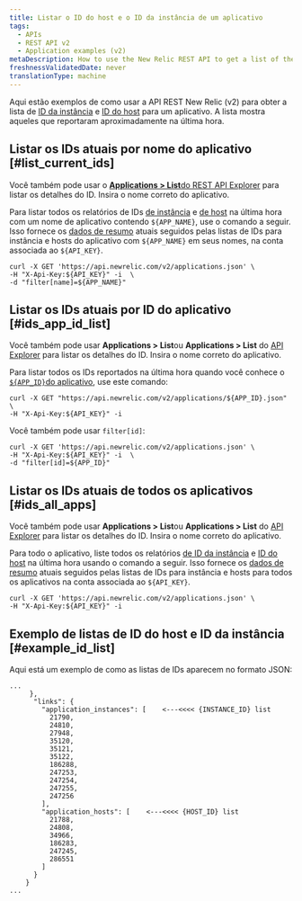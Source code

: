 ```yaml
---
title: Listar o ID do host e o ID da instância de um aplicativo
tags:
  - APIs
  - REST API v2
  - Application examples (v2)
metaDescription: How to use the New Relic REST API to get a list of the instance and host IDs for an application.
freshnessValidatedDate: never
translationType: machine
---
```


Aqui estão exemplos de como usar a API REST New Relic (v2) para obter a lista de [ID da instância](/docs/apis/rest-api-v2/requirements/listing-host-instance-application-server-ids#locating_instance_id) e [ID do host](/docs/apis/rest-api-v2/requirements/listing-host-instance-application-server-ids#locating_host_id) para um aplicativo. A lista mostra aqueles que reportaram aproximadamente na última hora.

## Listar os IDs atuais por nome do aplicativo [#list_current_ids]

Você também pode usar o [<DoNotTranslate>**Applications > List**</DoNotTranslate>do REST API Explorer](/docs/apis/using-the-api-explorer) para listar os detalhes do ID. Insira o nome correto do aplicativo.

Para listar todos os relatórios de IDs [de instância](/docs/apis/rest-api-v2/requirements/listing-host-instance-application-server-ids#locating_instance_id) e [de host](/docs/apis/rest-api-v2/requirements/listing-host-instance-application-server-ids#locating_host_id) na última hora com um nome de aplicativo contendo `${APP_NAME}`, use o comando a seguir. Isso fornece os [dados de resumo](/docs/apis/rest-api-v2/application-examples-v2/summary-data-examples-v2#app) atuais seguidos pelas listas de IDs para instância e hosts do aplicativo com `${APP_NAME}` em seus nomes, na conta associada ao `${API_KEY}`.

```
curl -X GET 'https://api.newrelic.com/v2/applications.json' \
-H "X-Api-Key:${API_KEY}" -i  \
-d "filter[name]=${APP_NAME}"
```

## Listar os IDs atuais por ID do aplicativo [#ids_app_id_list]

Você também pode usar <DoNotTranslate>**Applications > List**</DoNotTranslate>ou <DoNotTranslate>**Applications > List**</DoNotTranslate> do [API Explorer](/docs/apis/using-the-api-explorer) para listar os detalhes do ID. Insira o nome correto do aplicativo.

Para listar todos os IDs reportados na última hora quando você conhece o [`${APP_ID}`do aplicativo](/docs/apis/rest-api-v2/application-examples-v2/listing-your-app-id-metric-data-v2), use este comando:

```
curl -X GET "https://api.newrelic.com/v2/applications/${APP_ID}.json" \
-H "X-Api-Key:${API_KEY}" -i
```

Você também pode usar `filter[id]`:

```
curl -X GET 'https://api.newrelic.com/v2/applications.json' \
-H "X-Api-Key:${API_KEY}" -i  \
-d "filter[id]=${APP_ID}"
```

## Listar os IDs atuais de todos os aplicativos [#ids_all_apps]

Você também pode usar <DoNotTranslate>**Applications > List**</DoNotTranslate>ou <DoNotTranslate>**Applications > List**</DoNotTranslate> do [API Explorer](/docs/apis/using-the-api-explorer) para listar os detalhes do ID. Insira o nome correto do aplicativo.

Para todo o aplicativo, liste todos os relatórios [de ID da instância](/docs/apis/rest-api-v2/requirements/listing-host-instance-application-server-ids#locating_instance_id) e [ID do host](/docs/apis/rest-api-v2/requirements/listing-host-instance-application-server-ids#locating_host_id) na última hora usando o comando a seguir. Isso fornece os [dados de resumo](/docs/apis/rest-api-v2/application-examples-v2/summary-data-examples-v2#app) atuais seguidos pelas listas de IDs para instância e hosts para todos os aplicativos na conta associada ao `${API_KEY}`.

```
curl -X GET 'https://api.newrelic.com/v2/applications.json' \
-H "X-Api-Key:${API_KEY}" -i
```

## Exemplo de listas de ID do host e ID da instância [#example_id_list]

Aqui está um exemplo de como as listas de IDs aparecem no formato JSON:

```
...
     },
      "links": {
        "application_instances": [    <---<<<< {INSTANCE_ID} list
          21790,
          24810,
          27948,
          35120,
          35121,
          35122,
          186288,
          247253,
          247254,
          247255,
          247256
        ],
        "application_hosts": [    <---<<<< {HOST_ID} list
          21788,
          24808,
          34966,
          186283,
          247245,
          286551
        ]
      }
    }
...
```